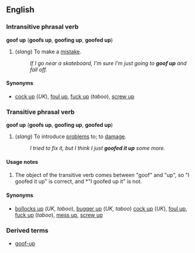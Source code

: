 ==English==
===Intransitive phrasal verb===
'''goof up''' ('''goofs up''', '''goofing up''', '''goofed up''')

#(''slang'') To make a [[mistake]].
#:''If I go near a skateboard, I'm sure I'm just going to '''goof up''' and fall off.''

====Synonyms====
*[[cock up]] (''UK''), [[foul up]], [[fuck up]] (''taboo''), [[screw up]]

===Transitive phrasal verb===
'''goof up''' ('''goofs up''', '''goofing up''', '''goofed up''')

#(''slang'') To introduce [[problem]]s to; to [[damage]].
#:''I tried to fix it, but I think I just '''goofed it up''' some more.''

====Usage notes====
#The object of the transitive verb comes between "goof" and "up", so "I goofed it up" is correct, and *"I goofed up it" is not.

====Synonyms====
*[[bollocks up]] (''UK, taboo''), [[bugger up]] (''UK, taboo'') [[cock up]] (''UK''), [[foul up]], [[fuck up]] (''taboo''), [[mess up]], [[screw up]]

===Derived terms===
*[[goof-up]]
